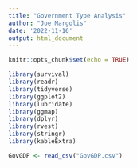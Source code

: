```yaml
---
title: "Government Type Analysis"
author: "Joe Margolis"
date: '2022-11-16'
output: html_document
---
```


```r
knitr::opts_chunk$set(echo = TRUE)

library(survival)
library(readr)
library(tidyverse)
library(ggplot2)
library(lubridate)
library(ggmap)
library(dplyr)
library(rvest)
library(stringr)
library(kableExtra)
```

```r
GovGDP <- read_csv("GovGDP.csv")
```


